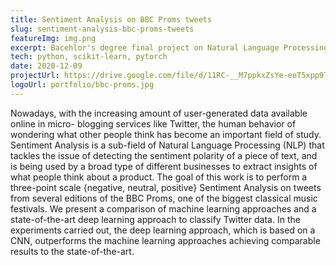 ```yaml
---
title: Sentiment Analysis on BBC Proms tweets
slug: sentiment-analysis-bbc-proms-tweets
featureImg: img.png
excerpt: Bacehlor's degree final project on Natural Language Processing.
tech: python, scikit-learn, pytorch
date: 2020-12-09
projectUrl: https://drive.google.com/file/d/11RC-__M7ppkxZsYe-eeT5xpp9TzoPzaZ/view
logoUrl: portfolio/bbc-proms.jpg
---
```


Nowadays, with the increasing amount of user-generated data available online in micro- blogging services like Twitter, the human behavior of wondering what other people think has become an important field of study. Sentiment Analysis is a sub-field of Natural Language Processing (NLP) that tackles the issue of detecting the sentiment polarity of a piece of text, and is being used by a broad type of different businesses to extract insights of what people think about a product. The goal of this work is to perform a three-point scale {negative, neutral, positive} Sentiment Analysis on tweets from several editions of the BBC Proms, one of the biggest classical music festivals. We present a comparison of machine learning approaches and a state-of-the-art deep learning approach to classify Twitter data. In the experiments carried out, the deep learning approach, which is based on a CNN, outperforms the machine learning approaches achieving comparable results to the state-of-the-art.